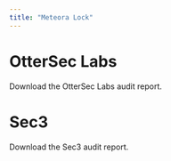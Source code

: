 ```yaml
---
title: "Meteora Lock"
---
```


# OtterSec Labs

<CardGroup cols={1}>
  <Card title="Download OtterSec Labs Audit" icon="file-pdf" iconType="solid" href="https://drive.google.com/uc?export=download&id=1FyYG-hqozUcTBukCPlqtom54OD4VGzRX">
    Download the OtterSec Labs audit report.
  </Card>
</CardGroup>

# Sec3

<CardGroup cols={1}>
  <Card title="Download Sec3 Audit" icon="file-pdf" iconType="solid" href="https://drive.google.com/uc?export=download&id=14WRTVdaapJKbxCZEs2ppOd1wpV7dRbqc">
    Download the Sec3 audit report.
  </Card>
</CardGroup>

